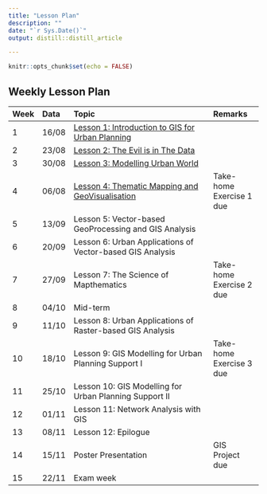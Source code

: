 ```yaml
---
title: "Lesson Plan"
description: ""
date: "`r Sys.Date()`"
output: distill::distill_article

---
```


```r
knitr::opts_chunk$set(echo = FALSE)
```

## Weekly Lesson Plan

-------------------------------------------------------------------------------------------------------------------------
Week Data    Topic 	                                                                            Remarks
---- ------- ---------------------------------------------------------------------------------  -------------------------
1    16/08   [Lesson 1: Introduction to GIS for Urban Planning](outline/lesson01_outline.html)
 
2    23/08   [Lesson 2: The Evil is in The Data](outline/lesson02_outline.html) 	

3    30/08   [Lesson 3: Modelling Urban World](outline/lesson03_outline.html) 	

4    06/08   [Lesson 4: Thematic Mapping and GeoVisualisation](outline/lesson04_outline.html)                                     Take-home Exercise 1 due	

5    13/09   Lesson 5: Vector-based GeoProcessing and GIS Analysis 	

6    20/09   Lesson 6: Urban Applications of Vector-based GIS Analysis 	

7    27/09   Lesson 7: The Science of Mapthematics                                               Take-home Exercise 2 due

8    04/10   Mid-term 	

9    11/10   Lesson 8: Urban Applications of Raster-based GIS Analysis 	

10   18/10   Lesson 9: GIS Modelling for Urban Planning Support I 	                             Take-home Exercise 3 due

11   25/10   Lesson 10: GIS Modelling for Urban Planning Support II

12   01/11   Lesson 11: Network Analysis with GIS 	

13   08/11   Lesson 12: Epilogue 	

14   15/11	 Poster Presentation                                                                 GIS Project due

15   22/11   Exam week 	
------------------------------------------------------------------------------------------------------------------------



